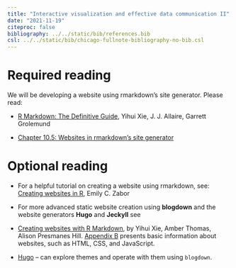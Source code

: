 ```yaml
---
title: "Interactive visualization and effective data communication II"
date: "2021-11-19"
citeproc: false
bibliography: ../../static/bib/references.bib
csl: ../../static/bib/chicago-fullnote-bibliography-no-bib.csl
---
```


# Required reading

We will be developing a website using rmarkdown's site generator. Please read:

- [R Markdown: The Definitive Guide](https://bookdown.org/yihui/rmarkdown/), Yihui Xie, J. J. Allaire, Garrett Grolemund

- [Chapter 10.5: Websites in rmarkdown’s site generator](https://bookdown.org/yihui/rmarkdown/rmarkdown-site.html)

# Optional reading

- For a helpful tutorial on creating a website using rmarkdown, see: [Creating websites in R](https://www.emilyzabor.com/tutorials/rmarkdown_websites_tutorial.html), Emily C. Zabor   
  
- For more advanced static website creation using **blogdown** and the website generators **Hugo** and **Jeckyll** see 

- [Creating websites with R Markdown](https://bookdown.org/yihui/blogdown/), by Yihui Xie, Amber Thomas, Alison Presmanes Hill. [Appendix B](https://bookdown.org/yihui/blogdown/website-basics.html#website-basics) presents basic information about websites, such as HTML, CSS, and JavaScript.
 
- [Hugo](https://gohugo.io/) -- can explore themes and operate with them using `blogdown`.


